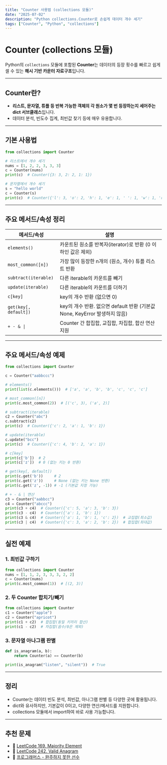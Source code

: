 ```yaml
---
title: "Counter 사용법 (collections 모듈)"
date: "2025-07-02"
description: "Python collections.Counter로 손쉽게 데이터 개수 세기"
tags: ["Counter", "Python", "collections"]
---
```


# Counter (collections 모듈)

Python의 `collections` 모듈에 포함된 **Counter**는 데이터의 등장 횟수를 빠르고 쉽게 셀 수 있는 **해시 기반 카운터 자료구조**입니다.

---

## Counter란?

- **리스트, 문자열, 튜플 등 반복 가능한 객체의 각 원소가 몇 번 등장하는지 세어주는 dict 서브클래스**입니다.
- 데이터 분석, 빈도수 집계, 최빈값 찾기 등에 매우 유용합니다.

---

## 기본 사용법

```python
from collections import Counter

# 리스트에서 개수 세기
nums = [1, 2, 2, 3, 3, 3]
c = Counter(nums)
print(c)  # Counter({3: 3, 2: 2, 1: 1})

# 문자열에서 개수 세기
s = "hello world"
c = Counter(s)
print(c)  # Counter({'l': 3, 'o': 2, 'h': 1, 'e': 1, ' ': 1, 'w': 1, 'r': 1, 'd': 1})
```

---

## 주요 메서드/속성 정리

<table>
  <thead>
    <tr>
      <th>메서드/속성</th>
      <th>설명</th>
    </tr>
  </thead>
  <tbody>
    <tr>
      <td>
        <code>elements()</code>
      </td>
      <td>카운트된 원소를 반복자(iterator)로 반환 (0 이하인 값은 제외)</td>
    </tr>
    <tr>
      <td>
        <code>most_common([n])</code>
      </td>
      <td>가장 많이 등장한 n개의 (원소, 개수) 튜플 리스트 반환</td>
    </tr>
    <tr>
      <td>
        <code>subtract(iterable)</code>
      </td>
      <td>다른 iterable의 카운트를 빼기</td>
    </tr>
    <tr>
      <td>
        <code>update(iterable)</code>
      </td>
      <td>다른 iterable의 카운트를 더하기</td>
    </tr>
    <tr>
      <td>
        <code>c[key]</code>
      </td>
      <td>key의 개수 반환 (없으면 0)</td>
    </tr>
    <tr>
      <td>
        <code>get(key[, default])</code>
      </td>
      <td>
        key의 개수 반환. 없으면 default 반환 (기본값 None, KeyError 발생하지
        않음)
      </td>
    </tr>
    <tr>
      <td>
        <code>+ - & |</code>
      </td>
      <td>Counter 간 합집합, 교집합, 차집합, 합산 연산 지원</td>
    </tr>
  </tbody>
</table>

---

## 주요 메서드/속성 예제

```python
from collections import Counter

c = Counter("aabbccc")

# elements()
print(list(c.elements()))  # ['a', 'a', 'b', 'b', 'c', 'c', 'c']

# most_common([n])
print(c.most_common(2))  # [('c', 3), ('a', 2)]

# subtract(iterable)
c2 = Counter("abc")
c.subtract(c2)
print(c)  # Counter({'c': 2, 'a': 1, 'b': 1})

# update(iterable)
c.update("bcc")
print(c)  # Counter({'c': 4, 'b': 2, 'a': 1})

# c[key]
print(c['b'])  # 2
print(c['z'])  # 0 (없는 키는 0 반환)

# get(key[, default])
print(c.get('b'))     # 2
print(c.get('z'))     # None (없는 키는 None 반환)
print(c.get('z', -1)) # -1 (기본값 지정 가능)

# + - & | 연산
c3 = Counter("aabbcc")
c4 = Counter("abccc")
print(c3 + c4)  # Counter({'c': 5, 'a': 3, 'b': 3})
print(c3 - c4)  # Counter({'a': 1, 'b': 1})
print(c3 & c4)  # Counter({'a': 1, 'b': 1, 'c': 2})  # 교집합(최소값)
print(c3 | c4)  # Counter({'c': 3, 'a': 2, 'b': 2})  # 합집합(최대값)
```

---

## 실전 예제

### 1. 최빈값 구하기

```python
from collections import Counter
nums = [1, 1, 2, 3, 3, 3, 2, 2]
c = Counter(nums)
print(c.most_common(1))  # [(2, 3)]
```

### 2. 두 Counter 합치기/빼기

```python
from collections import Counter
c1 = Counter("apple")
c2 = Counter("apricot")
print(c1 + c2)  # 합집합(동일 키끼리 합산)
print(c1 - c2)  # 차집합(음수/0은 제외)
```

### 3. 문자열 아나그램 판별

```python
def is_anagram(a, b):
    return Counter(a) == Counter(b)

print(is_anagram("listen", "silent"))  # True
```

---

## 정리

- Counter는 데이터 빈도 분석, 최빈값, 아나그램 판별 등 다양한 곳에 활용됩니다.
- dict와 유사하지만, 기본값이 0이고, 다양한 연산/메서드를 지원합니다.
- collections 모듈에서 import하여 바로 사용 가능합니다.

---

## 추천 문제

- 🔗 [LeetCode 169. Majority Element](https://leetcode.com/problems/majority-element/)
- 🔗 [LeetCode 242. Valid Anagram](https://leetcode.com/problems/valid-anagram/)
- 🔗 [프로그래머스 - 완주하지 못한 선수](https://school.programmers.co.kr/learn/courses/30/lessons/42576)
